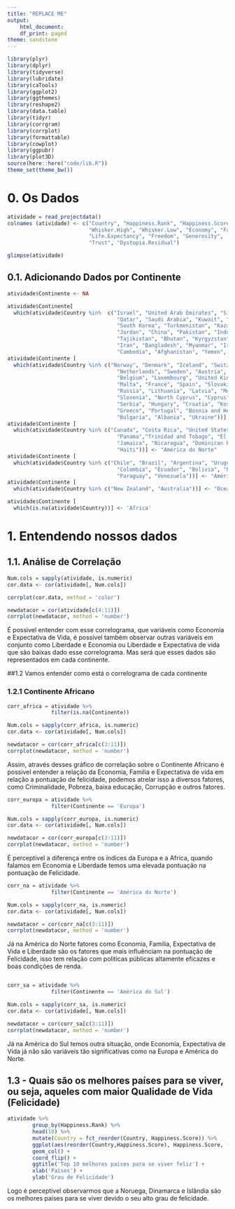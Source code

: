 ---
title: "REPLACE ME"
output:
    html_document:
    df_print: paged
theme: sandstone
---

```{r echo=FALSE, message=FALSE, warning=FALSE}
library(plyr)
library(dplyr)
library(tidyverse)
library(lubridate)
library(caTools)
library(ggplot2)
library(ggthemes)
library(reshape2)
library(data.table)
library(tidyr)
library(corrgram)       
library(corrplot)
library(formattable)
library(cowplot)
library(ggpubr)
library(plot3D)
source(here::here("code/lib.R"))
theme_set(theme_bw())
```

# 0. Os Dados
```{r read}
atividade = read_projectdata()
colnames (atividade) <- c("Country", "Happiness.Rank", "Happiness.Score",
                          "Whisker.High", "Whisker.Low", "Economy", "Family",
                          "Life.Expectancy", "Freedom", "Generosity",
                          "Trust", "Dystopia.Residual")

glimpse(atividade)
```
## 0.1. Adicionando Dados por Continente

```{r}
atividade$Continente <- NA

atividade$Continente[
  which(atividade$Country %in%  c("Israel", "United Arab Emirates", "Singapore", "Thailand", "Taiwan Province of China",
                                   "Qatar", "Saudi Arabia", "Kuwait", "Bahrain", "Malaysia", "Uzbekistan", "Japan",
                                   "South Korea", "Turkmenistan", "Kazakhstan", "Turkey", "Hong Kong S.A.R., China", "Philippines",
                                   "Jordan", "China", "Pakistan", "Indonesia", "Azerbaijan", "Lebanon", "Vietnam",
                                   "Tajikistan", "Bhutan", "Kyrgyzstan", "Nepal", "Mongolia", "Palestinian Territories",
                                   "Iran", "Bangladesh", "Myanmar", "Iraq", "Sri Lanka", "Armenia", "India", "Georgia",
                                   "Cambodia", "Afghanistan", "Yemen", "Syria"))] <- "Asia"
atividade$Continente [
  which(atividade$Country %in% c("Norway", "Denmark", "Iceland", "Switzerland", "Finland",
                                   "Netherlands", "Sweden", "Austria", "Ireland", "Germany",
                                   "Belgium", "Luxembourg", "United Kingdom", "Czech Republic",
                                   "Malta", "France", "Spain", "Slovakia", "Poland", "Italy",
                                   "Russia", "Lithuania", "Latvia", "Moldova", "Romania",
                                   "Slovenia", "North Cyprus", "Cyprus", "Estonia", "Belarus",
                                   "Serbia", "Hungary", "Croatia", "Kosovo", "Montenegro",
                                   "Greece", "Portugal", "Bosnia and Herzegovina", "Macedonia",
                                   "Bulgaria", "Albania", "Ukraine"))] <- "Europa"
atividade$Continente [
  which(atividade$Country %in% c("Canada", "Costa Rica", "United States", "Mexico",  
                                   "Panama","Trinidad and Tobago", "El Salvador", "Belize", "Guatemala",
                                   "Jamaica", "Nicaragua", "Dominican Republic", "Honduras",
                                   "Haiti"))] <- "América do Norte"
atividade$Continente [
  which(atividade$Country %in% c("Chile", "Brazil", "Argentina", "Uruguay",
                                   "Colombia", "Ecuador", "Bolivia", "Peru",
                                   "Paraguay", "Venezuela"))] <- "América do Sul"
atividade$Continente [
  which(atividade$Country %in% c("New Zealand", "Australia"))] <- "Oceania"

atividade$Continente [
  which(is.na(atividade$Country))] <- 'Africa'

```

# 1. Entendendo nossos dados


## 1.1. Análise de Correlação
```{r}
Num.cols = sapply(atividade, is.numeric)
cor.data <- cor(atividade[, Num.cols])

corrplot(cor.data, method = 'color')

```
```{r}
newdatacor = cor(atividade[c(4:11)])
corrplot(newdatacor, method = 'number')
```

É possivel entender com esse correlograma, que variáveis como Economia e Expectativa de Vida, é possivel também observar outras variáveis em conjunto como Liberdade e Economia ou Liberdade e Expectativa de vida que são baixas dado esse correlograma.
Mas será que esses dados são representados em cada continente.

##1.2 Vamos entender como está o correlograma de cada continente

### 1.2.1 Continente Africano
```{r}
corr_africa = atividade %>%
              filter(is.na(Continente))

Num.cols = sapply(corr_africa, is.numeric)
cor.data <- cor(atividade[, Num.cols])

newdatacor = cor(corr_africa[c(3:11)])
corrplot(newdatacor, method = 'number')

```
Assim, através desses gráfico de correlação sobre o Continente Africano é possivel entender a relação da Economia, Familia e Expectativa de vida em relação a pontuação de felicidade, podemos atrelar isso a diversos fatores, como Criminalidade, Pobreza, baixa educação, Corrupção e outros fatores.

```{r}
corr_europa = atividade %>%
              filter(Continente == 'Europa')

Num.cols = sapply(corr_europa, is.numeric)
cor.data <- cor(atividade[, Num.cols])

newdatacor = cor(corr_europa[c(3:11)])
corrplot(newdatacor, method = 'number')
```

É perceptivel a diferença entre os índices da Europa e a Africa, quando falamos em Economia e Liberdade temos uma elevada pontuação na pontuação de Felicidade.


```{r}
corr_na = atividade %>%
              filter(Continente == 'América do Norte')

Num.cols = sapply(corr_na, is.numeric)
cor.data <- cor(atividade[, Num.cols])

newdatacor = cor(corr_na[c(3:11)])
corrplot(newdatacor, method = 'number')
```
Já na América do Norte fatores como Economia, Familia, Expectativa de Vida e Liberdade são os fatores que mais influênciam na pontuação de Felicidade, isso tem relação com politicas públicas altamente eficazes e boas condições de renda.

```{r}
```


```{r}
corr_sa = atividade %>%
              filter(Continente == 'América do Sul')

Num.cols = sapply(corr_sa, is.numeric)
cor.data <- cor(atividade[, Num.cols])

newdatacor = cor(corr_sa[c(3:11)])
corrplot(newdatacor, method = 'number') 
```
Já na América do Sul temos outra situação, onde Economia, Expectativa de Vida já não são variáveis tão significativas como na Europa e América do Norte.

## 1.3 - Quais são os melhores países para se viver, ou seja, aqueles com maior Qualidade de Vida (Felicidade)

```{r}
atividade %>%
        group_by(Happiness.Rank) %>%
        head(10) %>%
        mutate(Country = fct_reorder(Country, Happiness.Score)) %>%
        ggplot(aes(reorder(Country,Happiness.Score), Happiness.Score, fill = Country)) +
        geom_col() +
        coord_flip() +
        ggtitle('Top 10 melhores países para se viver feliz') +
        xlab('Países') +
        ylab('Grau de Felicidade')

```


Logo é perceptivel observarmos que a Noruega, Dinamarca e Islândia são os melhores países para se viver devido o seu alto grau de felicidade.


